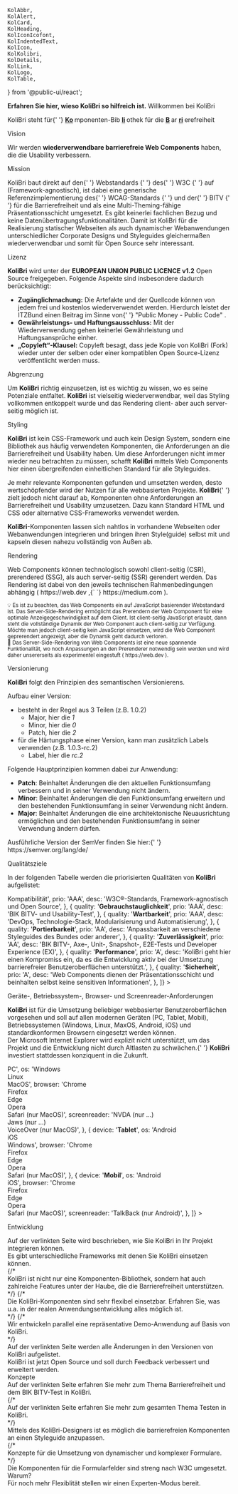 	KolAbbr,
	KolAlert,
	KolCard,
	KolHeading,
	KolIconIcofont,
	KolIndentedText,
	KolIcon,
	KolKolibri,
	KolDetails,
	KolLink,
	KolLogo,
	KolTable,
} from '@public-ui/react';

<Meta title="Startseite" id="homepage" />

<div className="row">
	<div className="cols-12 d-flex gap-8">
		<KolLogo
			_org="ITZBund"
			style={{
				display: 'block',
				width: '175px',
				marginTop: '1em',
			}}
		/>
		<KolKolibri
			style={{
				display: 'block',
				width: '100px',
				marginBottom: '1em',
			}}
		/>
	</div>
	<KolAlert _type="info">
		<KolLink _href="iframe.html?id=theming--page" _target="_self">
			<strong> Erfahren Sie hier, wieso KoliBri so hilfreich ist.</strong>
		</KolLink>
	</KolAlert>
	<KolHeading className="col-12">Willkommen bei KoliBri</KolHeading>
	<p className="col-12">
		<kol-abbr _title="Komponenten-Bibliothek für die Barrierefreiheit">KoliBri</kol-abbr> steht für{' '}
		<b>
			<u>Ko</u>
		</b>
		mponenten-Bib
		<b>
			<u>li</u>
		</b>
		othek für die <b>
			<u>B</u>
		</b>
		ar
		<b>
			<u>ri</u>
		</b>
		erefreiheit
	</p>
	<KolHeading className="col-12" _level={2}>
		Vision
	</KolHeading>
	<p className="col-12">
		Wir werden <b>wiederverwendbare barrierefreie Web Components</b> haben, die die Usability verbessern.
	</p>
	<KolHeading className="col-12" _level={2}>
		Mission
	</KolHeading>
	<p className="col-12">
		KoliBri baut direkt auf den{' '}
		<kol-link _href="https://www.w3.org/standards/webdesign/" _target="w3c">
			Webstandards
		</kol-link>{' '}
		des{' '}
		<kol-link _href="https://www.w3.org" _target="w3c">
			W3C
		</kol-link>{' '}
		auf (Framework-agnostisch), ist dabei eine generische Referenzimplementierung des{' '}
		<kol-link _href="https://www.w3.org/WAI/standards-guidelines/wcag/" _target="wcag">
			WCAG-Standards
		</kol-link>{' '}
		und der{' '}
		<kol-link _href="https://www.bitvtest.de/bitv_test.html" _target="bitv">
			BITV
		</kol-link>{' '}
		für die Barrierefreiheit und als eine Multi-Theming-fähige Präsentationsschicht umgesetzt. Es gibt keinerlei fachlichen Bezug und keine
		Datenübertragungsfunktionalitäten. Damit ist KoliBri für die Realisierung statischer Webseiten als auch dynamischer Webanwendungen unterschiedlicher
		Corporate Designs und Styleguides gleichermaßen wiederverwendbar und somit für Open Source sehr interessant.
	</p>
	<KolHeading className="col-12" _level="2">
		Lizenz
	</KolHeading>
	<p className="col-12">
		<strong>KoliBri</strong> wird unter der <strong>EUROPEAN UNION PUBLIC LICENCE v1.2</strong> Open Source freigegeben. Folgende Aspekte sind insbesondere
		dadurch berücksichtigt:
		<br />
		<ul>
			<li>
				<strong>Zugänglichmachung:</strong> Die Artefakte und der Quellcode können von jedem frei und kostenlos wiederverwendet werden. Hierdurch leistet der
				ITZBund einen Beitrag im Sinne von{' '}
				<kol-link _href="https://publiccode.eu/" _target="publiccode">
					"Public Money - Public Code"
				</kol-link>
				.
			</li>
			<li>
				<strong>Gewährleistungs- und Haftungsausschluss:</strong> Mit der Wiederverwendung gehen keinerlei Gewährleistung und Haftungsansprüche einher.
			</li>
			<li>
				<strong>„Copyleft“-Klausel:</strong> Copyleft besagt, dass jede Kopie von KoliBri (Fork) wieder unter der selben oder einer kompatiblen Open
				Source-Lizenz veröffentlicht werden muss.
			</li>
		</ul>
	</p>
	<KolHeading className="col-12" _level={2}>
		Abgrenzung
	</KolHeading>
	<p className="col-12">
		Um <strong>KoliBri</strong> richtig einzusetzen, ist es wichtig zu wissen, wo es seine Potenziale entfaltet. <strong>KoliBri</strong> ist vielseitig
		wiederverwendbar, weil das Styling vollkommen entkoppelt wurde und das Rendering client- aber auch server-seitig möglich ist.
	</p>
	<KolHeading className="col-12" _level={3}>
		Styling
	</KolHeading>
	<p className="col-12">
		<strong>KoliBri</strong> ist kein CSS-Framework und auch kein Design System, sondern eine Bibliothek aus häufig verwendeten Komponenten, die Anforderungen
		an die Barrierefreiheit und Usability haben. Um diese Anforderungen nicht immer wieder neu betrachten zu müssen, schafft <strong>KoliBri</strong> mittels
		Web Components hier einen übergreifenden einheitlichen Standard für alle Styleguides.
	</p>
	<p className="col-12">
		Je mehr relevante Komponenten gefunden und umsetzten werden, desto wertschöpfender wird der Nutzen für alle webbasierten Projekte. <strong>KoliBri</strong>{' '}
		zielt jedoch nicht darauf ab, Komponenten ohne Anforderungen an Barrierefreiheit und Usability umzusetzen. Dazu kann Standard HTML und CSS oder alternative
		CSS-Frameworks verwendet werden.
	</p>
	<p className="col-12">
		<KolAlert _type="success">
			<strong>KoliBri</strong>-Komponenten lassen sich nahtlos in vorhandene Webseiten oder Webanwendungen integrieren und bringen ihren Style(guide) selbst mit
			und kapseln diesen nahezu vollständig von Außen ab.
		</KolAlert>
	</p>
	<KolHeading className="col-12" _level={3}>
		Rendering
	</KolHeading>
	<p className="col-12">
		Web Components können technologisch sowohl client-seitig (CSR), prerendered (SSG), als auch server-seitig (SSR) gerendert werden. Das Rendering ist dabei
		von den jeweils technischen Rahmenbedingungen abhängig (
		<KolLink _href="https://web.dev/rendering-on-the-web/" _target="web.dev">
			https://web.dev
		</KolLink>
		,{` `}
		<KolLink _href="https://medium.com/nerd-for-tech/compare-and-contrast-csr-ssr-and-ssg-in-nextjs-58e3caf2e15e" _target="web.dev">
			https://medium.com
		</KolLink>
		).
	</p>
	<p>
		<KolIndentedText className="col-12">
			<small>
				💡 Es ist zu beachten, das Web Components ein auf JavaScript basierender Webstandard ist. Das Server-Side-Rendering ermöglicht das Prerendern der Web
				Component für eine optimale Anzeigegeschwindigkeit auf dem Client. Ist client-seitig JavaScript erlaubt, dann steht die vollständige Dynamik der Web
				Component auch client-seitig zur Verfügung. Möchte man jedoch client-seitig kein JavaScript einsetzen, wird die Web Component geprerendert angezeigt,
				aber die Dynamik geht dadurch verloren.
			</small>
		</KolIndentedText>
		<br />
		<KolIndentedText className="col-12">
			<small>
				🧪 Das Server-Side-Rendering von Web Components ist eine neue spannende Funktionalität, wo noch Anpassungen an den Prerenderer notwendig sein werden und
				wird daher unsererseits als experimentel eingestuft (
				<KolLink _href="https://web.dev/declarative-shadow-dom/" _target="web.dev">
					https://web.dev
				</KolLink>
				).
			</small>
		</KolIndentedText>
	</p>
	<KolHeading className="col-12" _level="2">
		Versionierung
	</KolHeading>
	<p className="col-12">
		<strong>KoliBri</strong> folgt den Prinzipien des semantischen Versionierens.
	</p>
	<p className="col-12">
		Aufbau einer Version:
		<ul>
			<li>
				besteht in der Regel aus 3 Teilen (z.B. 1.0.2)
				<ul>
					<li>
						Major, hier die <i>1</i>
					</li>
					<li>
						Minor, hier die <i>0</i>
					</li>
					<li>
						Patch, hier die <i>2</i>
					</li>
				</ul>
			</li>
			<li>
				für die Härtungsphase einer Version, kann man zusätzlich Labels verwenden (z.B. 1.0.3-rc.2)
				<ul>
					<li>
						Label, hier die <i>rc.2</i>
					</li>
				</ul>
			</li>
		</ul>
	</p>
	<p className="col-12">
		Folgende Hauptprinzipien kommen dabei zur Anwendung:
		<ul>
			<li>
				<b>Patch</b>: Beinhaltet Änderungen die den aktuellen Funktionsumfang verbessern und in seiner Verwendung nicht ändern.
			</li>
			<li>
				<b>Minor</b>: Beinhaltet Änderungen die den Funktionsumfang erweitern und den bestehenden Funktionsumfang in seiner Verwendung nicht ändern.
			</li>
			<li>
				<b>Major</b>: Beinhaltet Änderungen die eine architektonische Neuausrichtung ermöglichen und den bestehenden Funktionsumfang in seiner Verwendung ändern
				dürfen.
			</li>
		</ul>
		Ausführliche Version der SemVer finden Sie hier:{' '}
		<kol-link _href="https://semver.org/lang/de/" _target="semver">
			https://semver.org/lang/de/
		</kol-link>
	</p>
	<KolHeading className="col-12" _level="2">
		Qualitätsziele
	</KolHeading>
	<p className="col-12">
		In der folgenden Tabelle werden die priorisierten Qualitäten von <strong>KoliBri</strong> aufgelistet:
	</p>
	<KolTable
		className="col-12"
		_caption="Priorisierte Qualitäten"
		_minWidth="50em"
		_headers={{
			horizontal: [
				[
					{
						label: 'Qualität',
						key: 'quality',
						width: '12em',
					},
					{
						label: 'Priorität',
						key: 'prio',
						textAlign: 'center',
						width: '5em',
					},
					{
						label: 'Erläuterung',
						key: 'desc',
					},
				],
			],
		}}
		_data={[
			{
				quality: '<b>Kompatibilität</b>',
				prio: 'AAA',
				desc: 'W3C®-Standards, Framework-agnostisch und Open Source',
			},
			{
				quality: '<b>Gebrauchstauglichkeit</b>',
				prio: 'AAA',
				desc: 'BIK BITV- und Usability-Test',
			},
			{
				quality: '<b>Wartbarkeit</b>',
				prio: 'AAA',
				desc: 'DevOps, Technologie-Stack, Modularisierung und Automatisierung',
			},
			{
				quality: '<b>Portierbarkeit</b>',
				prio: 'AA',
				desc: 'Anpassbarkeit an verschiedene Styleguides des Bundes oder anderer',
			},
			{
				quality: '<b>Zuverlässigkeit</b>',
				prio: 'AA',
				desc: 'BIK BITV-, Axe-, Unit-, Snapshot-, E2E-Tests und Developer Experience (EX)',
			},
			{
				quality: '<b>Performance</b>',
				prio: 'A',
				desc: 'KoliBri geht hier einen Kompromiss ein, da es die Entwicklung aktiv bei der Umsetzung barrierefreier Benutzeroberflächen unterstützt.',
			},
			{
				quality: '<b>Sicherheit</b>',
				prio: 'A',
				desc: 'Web Components dienen der Präsentationsschicht und beinhalten selbst keine sensitiven Informationen',
			},
		]}
	></KolTable>
	<p />
	<KolHeading className="col-12" _level="2">
		Geräte-, Betriebssystem-, Browser- und Screenreader-Anforderungen
	</KolHeading>
	<p className="col-12">
		<strong>KoliBri</strong> ist für die Umsetzung beliebiger webbasierter Benutzeroberflächen vorgesehen und soll auf allen modernen Geräten (PC, Tablet,
		Mobil), Betriebssystemen (Windows, Linux, MaxOS, Android, iOS) und standardkonformen Browsern eingesetzt werden können.
		<br />
		Der Microsoft Internet Explorer wird explizit nicht unterstützt, um das Projekt und die Entwicklung nicht durch Altlasten zu schwächen.{' '}
		<strong>KoliBri</strong> investiert stattdessen konziquent in die Zukunft.
	</p>
	<KolTable
		className="col-12"
		_caption="Angestrebt Geräte-, Betriebssystem-, Browser und Screenreader-Kompatibilität"
		_minWidth="40em"
		_headers={{
			horizontal: [
				[
					{
						label: 'Gerät',
						key: 'device',
						width: '10em',
						textAlign: 'center',
					},
					{
						label: 'Betriebsystem',
						key: 'os',
						width: '10em',
						textAlign: 'center',
					},
					{
						label: 'Browser',
						key: 'browser',
						width: '10em',
						textAlign: 'center',
					},
					{
						label: 'Screenreader',
						key: 'screenreader',
						width: '10em',
						textAlign: 'center',
					},
				],
			],
		}}
		_data={[
			{
				device: '<b>PC</b>',
				os: 'Windows<br/>Linux<br/>MacOS',
				browser: 'Chrome<br/>Firefox<br/>Edge<br/>Opera<br/>Safari (nur MacOS)',
				screenreader: 'NVDA (nur ...)<br/>Jaws (nur ...)<br/>VoiceOver (nur MacOS)',
			},
			{
				device: '<b>Tablet</b>',
				os: 'Android<br/>iOS<br/>Windows',
				browser: 'Chrome<br/>Firefox<br/>Edge<br/>Opera<br/>Safari (nur MacOS)',
			},
			{
				device: '<b>Mobil</b>',
				os: 'Android<br/>iOS',
				browser: 'Chrome<br/>Firefox<br/>Edge<br/>Opera<br/>Safari (nur MacOS)',
				screenreader: 'TalkBack (nur Android)',
			},
		]}
	></KolTable>
	<p />
	<KolHeading className="col-12" _level={2}>
		Entwicklung
	</KolHeading>
	<div className="col-12 col-sm-6 my-2">
		<KolCard _headline="Erste Schritte" _level={2}>
			<KolLink slot="content" _useCase="nav" _href="iframe.html?id=get-started--page" _target="_self">
				<div className="d-flex gap-4 py-2">
					<KolIcon className="homepage" _icon="fas fa-paper-plane" />
					<span>Auf der verlinkten Seite wird beschrieben, wie Sie KoliBri in Ihr Projekt integrieren können.</span>
				</div>
			</KolLink>
		</KolCard>
	</div>
	<div className="col-12 col-sm-6 my-2">
		<KolCard _headline="Frameworks" _level={2}>
			<KolLink slot="content" _useCase="nav" _href="iframe.html?id=frameworks--page" _target="_self">
				<div className="d-flex gap-4 py-2">
					<KolIcon className="homepage" _icon="fa-solid fa-toolbox" />
					<span>Es gibt unterschiedliche Frameworks mit denen Sie KoliBri einsetzen können.</span>
				</div>
			</KolLink>
		</KolCard>
	</div>
	{/* <div className="col-12 col-sm-6 my-2">
    	<KolCard _headline="Developer-Tools" _level={2}>
    		<KolLink slot="content" _useCase="nav" _href="iframe.html?id=dev-tools--page" _target="_self">
    			<div className="d-flex gap-4 py-2">
    				<KolIconIcofont className="homepage" _icon="icofont-tools-bag" />
    				<span>
    					KoliBri ist nicht nur eine Komponenten-Bibliothek, sondern hat auch zahlreiche Features unter der Haube, die die Barrierefreiheit unterstützen.
    				</span>
    			</div>
    		</KolLink>
    	</KolCard>
    </div> */}
	{/* <div className="col-12 col-sm-6 my-2">
		<KolCard _headline="Hilfe, FAQ & Tutorials" _level={2}>
			<KolLink slot="content" _useCase="nav" _href="iframe.html?id=hilfe-faq--page" _target="_self">
				<div className="d-flex gap-4 py-2">
					<KolIcon className="homepage" _icon="fas fa-question-circle" />
					<span>Die KoliBri-Komponenten sind sehr flexibel einsetzbar. Erfahren Sie, was u.a. in der realen Anwendungsentwicklung alles möglich ist.</span>
				</div>
			</KolLink>
		</KolCard>
	</div> */}
	{/* <div className="col-12 col-sm-6 my-2">
		<KolCard _headline="Demo-Anwendung" _level={2}>
			<KolLink slot="content" _useCase="nav" _href="iframe.html?id=demo-anwendung--page" _target="_self">
				<div className="d-flex gap-4 py-2">
					<KolIconIcofont className="homepage" _icon="icofont-dashboard-web" />
					<span>Wir entwickeln parallel eine repräsentative Demo-Anwendung auf Basis von KoliBri.</span>
				</div>
			</KolLink>
		</KolCard>
	</div> */}
	<div className="col-12 col-sm-6 my-2">
		<KolCard _headline="Changelog" _level={2}>
			<KolLink slot="content" _useCase="nav" _href="iframe.html?id=changelog--page" _target="_self">
				<div className="d-flex gap-4 py-2">
					<KolIcon className="homepage" _icon="fas fa-history" />
					<span>Auf der verlinkten Seite werden alle Änderungen in den Versionen von KoliBri aufgelistet.</span>
				</div>
			</KolLink>
		</KolCard>
	</div>
	<div className="col-12 col-sm-6 my-2">
		<KolCard _headline="Open Source" _level={2}>
			<KolLink slot="content" _useCase="nav" _href="https://github.com/public-ui/kolibri" _target="github">
				<div className="d-flex gap-4 py-2">
					<KolIcon className="homepage" _icon="fa-brands fa-github" />
					<span>KoliBri ist jetzt Open Source und soll durch Feedback verbessert und erweitert werden.</span>
				</div>
			</KolLink>
		</KolCard>
	</div>
	<KolHeading className="col-12" _level={2}>
		Konzepte
	</KolHeading>
	<div className="col-12 col-sm-6 my-2">
		<KolCard _headline="Barrierefreiheit" _level={2}>
			<KolLink slot="content" _useCase="nav" _href="iframe.html?id=accessibility--page" _target="_self">
				<div className="d-flex gap-4">
					<KolIcon className="homepage" _icon="fas fa-universal-access" />
					<span>Auf der verlinkten Seite erfahren Sie mehr zum Thema Barrierefreiheit und dem BIK BITV-Test in KoliBri.</span>
				</div>
			</KolLink>
		</KolCard>
	</div>
	{/* <div className="col-12 col-sm-6 my-2">
    	<KolCard _headline="Test" _level={2}>
    		<KolLink slot="content" _useCase="nav" _href="iframe.html?id=test--page" _target="_self">
    			<div className="d-flex gap-4">
    				<KolIcon className="homepage" _icon="fas fa-stethoscope" />
    				<span>Auf der verlinkten Seite erfahren Sie mehr zum gesamten Thema Testen in KoliBri.</span>
    			</div>
    		</KolLink>
    	</KolCard>
    </div> */}
	<div className="col-12 col-sm-6 my-2">
		<KolCard _headline="Theming" _level={2}>
			<KolLink slot="content" _useCase="nav" _href="iframe.html?id=theming--page" _target="_self">
				<div className="d-flex gap-4 py-2">
					<KolIcon className="homepage" _icon="fas fa-paint-brush" />
					<span>Mittels des KoliBri-Designers ist es möglich die barrierefreien Komponenten an einen Styleguide anzupassen.</span>
				</div>
			</KolLink>
		</KolCard>
	</div>
	{/* <div className="col-12 col-sm-6 my-2">
		<KolCard _headline="Formular-Handling" _level={2}>
			<KolLink slot="content" _useCase="nav" _href="iframe.html?id=formular-handling--page" _target="_self">
				<div className="d-flex gap-4 py-2">
					<KolIcon className="homepage" _icon="fab fa-wpforms" />
					<span>Konzepte für die Umsetzung von dynamischer und komplexer Formulare.</span>
				</div>
			</KolLink>
		</KolCard>
	</div> */}
	<div className="col-12 col-sm-6 my-2">
		<KolCard _headline="Formularfelder" _level={2}>
			<KolLink slot="content" _useCase="nav" _href="iframe.html?id=inputs-select-textarea--page" _target="_self">
				<div className="d-flex gap-4 py-2">
					<KolIcon className="homepage" _icon="fa-solid fa-square-check" />
					<span>Die Komponenten für die Formularfelder sind streng nach W3C umgesetzt. Warum?</span>
				</div>
			</KolLink>
		</KolCard>
	</div>
	<div className="col-12 col-sm-6 my-2">
		<KolCard _headline="Expert-Mode" _level={2}>
			<KolLink slot="content" _useCase="nav" _href="iframe.html?id=slots--page" _target="_self">
				<div className="d-flex gap-4 py-2">
					<KolIcon className="homepage" _icon="fa-solid fa-user-doctor" />
					<span>Für noch mehr Flexiblität stellen wir einen Experten-Modus bereit.</span>
				</div>
			</KolLink>
		</KolCard>
	</div>
	<p />
</div>
